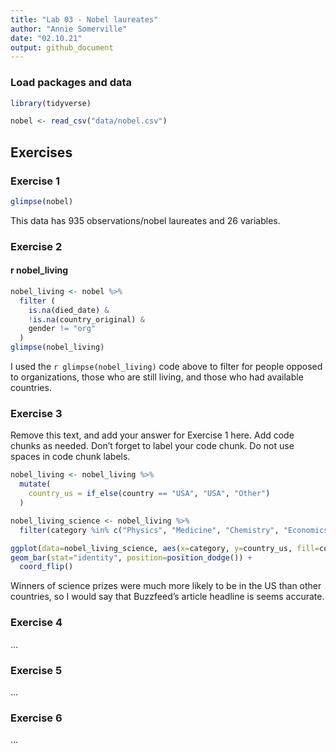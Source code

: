```yaml
---
title: "Lab 03 - Nobel laureates"
author: "Annie Somerville"
date: "02.10.21"
output: github_document
---
```


### Load packages and data

```r
library(tidyverse) 
```

```r
nobel <- read_csv("data/nobel.csv")
```

## Exercises

### Exercise 1

```r
glimpse(nobel)
```
This data has 935 observations/nobel laureates and 26 variables.

### Exercise 2


#### r nobel_living
``` r
nobel_living <- nobel %>%
  filter (
    is.na(died_date) &
    !is.na(country_original) &
    gender != "org"
  )
glimpse(nobel_living)
```

I used the `r glimpse(nobel_living)` code above to filter for people opposed to organizations, those who are still living, and those who had available countries.

### Exercise 3

Remove this text, and add your answer for Exercise 1 here.
Add code chunks as needed.
Don't forget to label your code chunk.
Do not use spaces in code chunk labels.

``` r
nobel_living <- nobel_living %>%
  mutate(
    country_us = if_else(country == "USA", "USA", "Other")
  )
```

``` r
nobel_living_science <- nobel_living %>%
  filter(category %in% c("Physics", "Medicine", "Chemistry", "Economics"))
```


``` r
ggplot(data=nobel_living_science, aes(x=category, y=country_us, fill=country_us)) +
geom_bar(stat="identity", position=position_dodge()) +
  coord_flip()
```

Winners of science prizes were much more likely to be in the US than other countries, so I would say that Buzzfeed's article headline is seems accurate.


### Exercise 4

...

### Exercise 5

...

### Exercise 6

...
